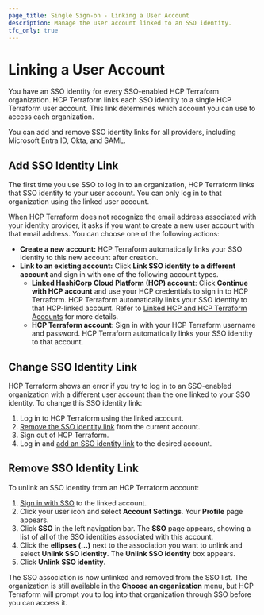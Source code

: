 ```yaml
---
page_title: Single Sign-on - Linking a User Account
description: Manage the user account linked to an SSO identity.
tfc_only: true
---
```


# Linking a User Account

You have an SSO identity for every SSO-enabled HCP Terraform organization. HCP Terraform links each SSO identity to a single HCP Terraform user account. This link determines which account you can use to access each organization.

You can add and remove SSO identity links for all providers, including Microsoft Entra ID, Okta, and SAML.

## Add SSO Identity Link

The first time you use SSO to log in to an organization, HCP Terraform links that SSO identity to your user account. You can only log in to that organization using the linked user account.

When HCP Terraform does not recognize the email address associated with your identity provider, it asks if you want to create a new user account with that email address. You can choose one of the following actions:

- **Create a new account:** HCP Terraform automatically links your SSO identity to this new account after creation.
- **Link to an existing account:** Click **Link SSO identity to a different account** and sign in with one of the following account types.
  - **Linked HashiCorp Cloud Platform (HCP) account**: Click **Continue with HCP account** and use your HCP credentials to sign in to HCP Terraform. HCP Terraform automatically links your SSO identity to that HCP-linked account. Refer to [Linked HCP and HCP Terraform Accounts](/terraform/cloud-docs/users-teams-organizations/users#linked-hcp-and-hcp-terraform-accounts) for more details.
  - **HCP Terraform account**: Sign in with your HCP Terraform username and password. HCP Terraform automatically links your SSO identity to that account.

## Change SSO Identity Link

HCP Terraform shows an error if you try to log in to an SSO-enabled organization with a different user account than the one linked to your SSO identity. To change this SSO identity link:

1. Log in to HCP Terraform using the linked account.
1. [Remove the SSO identity link](#remove-sso-identity-link) from the current account.
1. Sign out of HCP Terraform.
1. Log in and [add an SSO identity link](#add-sso-identity-link) to the desired account.

## Remove SSO Identity Link

To unlink an SSO identity from an HCP Terraform account:

1. [Sign in with SSO](/terraform/cloud-docs/users-teams-organizations/single-sign-on#signing-in-with-sso) to the linked account.
1. Click your user icon and select **Account Settings**. Your **Profile** page appears.
1. Click **SSO** in the left navigation bar. The **SSO** page appears, showing a list of all of the SSO identities associated with this account.
1. Click the **ellipses (...)** next to the association you want to unlink and select **Unlink SSO identity**. The **Unlink SSO identity** box appears.
1. Click **Unlink SSO identity**.

The SSO association is now unlinked and removed from the SSO list. The organization is still available in the **Choose an organization** menu, but HCP Terraform will prompt you to log into that organization through SSO before you can access it.


